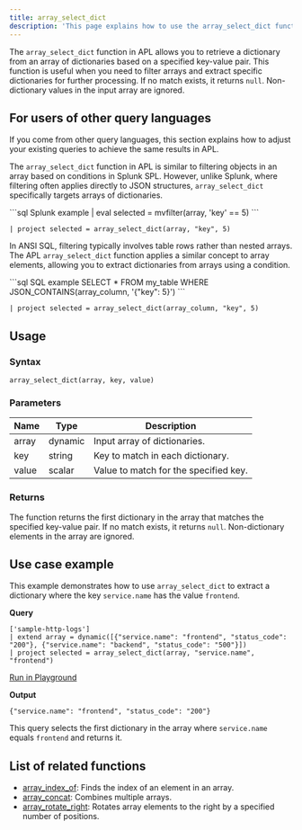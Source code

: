 ```yaml
---
title: array_select_dict
description: 'This page explains how to use the array_select_dict function in APL.'
---
```


The `array_select_dict` function in APL allows you to retrieve a dictionary from an array of dictionaries based on a specified key-value pair. This function is useful when you need to filter arrays and extract specific dictionaries for further processing. If no match exists, it returns `null`. Non-dictionary values in the input array are ignored.

## For users of other query languages

If you come from other query languages, this section explains how to adjust your existing queries to achieve the same results in APL.

<AccordionGroup>
<Accordion title="Splunk SPL users">

The `array_select_dict` function in APL is similar to filtering objects in an array based on conditions in Splunk SPL. However, unlike Splunk, where filtering often applies directly to JSON structures, `array_select_dict` specifically targets arrays of dictionaries.

<CodeGroup>
```sql Splunk example
| eval selected = mvfilter(array, 'key' == 5)
```

```kusto APL equivalent
| project selected = array_select_dict(array, "key", 5)
```
</CodeGroup>

</Accordion>
<Accordion title="ANSI SQL users">

In ANSI SQL, filtering typically involves table rows rather than nested arrays. The APL `array_select_dict` function applies a similar concept to array elements, allowing you to extract dictionaries from arrays using a condition.

<CodeGroup>
```sql SQL example
SELECT *
FROM my_table
WHERE JSON_CONTAINS(array_column, '{"key": 5}')
```

```kusto APL equivalent
| project selected = array_select_dict(array_column, "key", 5)
```
</CodeGroup>

</Accordion>
</AccordionGroup>

## Usage

### Syntax

```kusto
array_select_dict(array, key, value)
```

### Parameters

| Name   | Type     | Description                                   |
|--------|----------|-----------------------------------------------|
| array  | dynamic  | Input array of dictionaries.                 |
| key    | string   | Key to match in each dictionary.             |
| value  | scalar   | Value to match for the specified key.         |

### Returns

The function returns the first dictionary in the array that matches the specified key-value pair. If no match exists, it returns `null`. Non-dictionary elements in the array are ignored.

## Use case example

This example demonstrates how to use `array_select_dict` to extract a dictionary where the key `service.name` has the value `frontend`.

**Query**

```kusto
['sample-http-logs']
| extend array = dynamic([{"service.name": "frontend", "status_code": "200"}, {"service.name": "backend", "status_code": "500"}])
| project selected = array_select_dict(array, "service.name", "frontend")
```

[Run in Playground](https://play.axiom.co/axiom-play-qf1k/explorer?initForm=%7B%22apl%22%3A%22%5B'sample-http-logs'%5D%20%7C%20extend%20array%20%3D%20dynamic(%5B%7B'service.name'%3A%20'frontend'%2C%20'status_code'%3A%20'200'%7D%2C%20%7B'service.name'%3A%20'backend'%2C%20'status_code'%3A%20'500'%7D%5D)%20%7C%20project%20selected%20%3D%20array_select_dict(array%2C%20'service.name'%2C%20'frontend')%22%7D)

**Output**

`{"service.name": "frontend", "status_code": "200"}`

This query selects the first dictionary in the array where `service.name` equals `frontend` and returns it.

## List of related functions

- [array_index_of](/apl/scalar-functions/array-functions/array-index-of): Finds the index of an element in an array.
- [array_concat](/apl/scalar-functions/array-functions/array-concat): Combines multiple arrays.
- [array_rotate_right](/apl/scalar-functions/array-functions/array-rotate-right): Rotates array elements to the right by a specified number of positions.